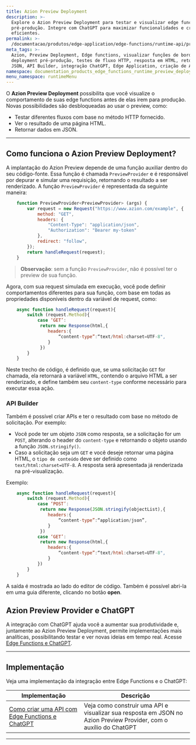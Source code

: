 ```yaml
---
title: Azion Preview Deployment
description: >-
  Explore o Azion Preview Deployment para testar e visualizar edge functions em
  pré-produção. Integre com ChatGPT para maximizar funcionalidades e criar APIs
  eficientes.
permalink: >-
  /documentacao/produtos/edge-application/edge-functions/runtime-api/preview-deployment/
meta_tags: >-
  Azion, Preview Deployment, Edge functions, visualizar funções de borda,
  deployment pré-produção, testes de fluxo HTTP, resposta em HTML, retorno em
  JSON, API Builder, integração ChatGPT, Edge Application, criação de API
namespace: documentation_products_edge_functions_runtime_preview_deployment
menu_namespace: runtimeMenu
---
```


O **Azion Preview Deployment** possibilita que você visualize o comportamento de suas edge functions antes de elas irem para produção. Novas possibilidades são desbloqueadas ao usar o preview, como:

- Testar diferentes fluxos com base no método HTTP fornecido.
- Ver o resultado de uma página HTML.
- Retornar dados em JSON.

---

## Como funciona o Azion Preview Deployment?

A implantação do Azion Preview depende de uma função auxiliar dentro do seu código-fonte. Essa função é chamada `PreviewProvider` e é responsável por depurar e simular uma requisição, retornando o resultado a ser renderizado. A função `PreviewProvider` é representada da seguinte maneira:

```js
    function PreviewProvider<PreviewProvider> (args) {
        var request = new Request("https://www.azion.com/example", {
            method: "GET",
            headers: {
                "Content-Type": "application/json",
                "Authorization": "Bearer my-token"
            },
            redirect: "follow",
        });
        return handleRequest(request);
    }
```

> **Observação**: sem a função `PreviewProvider`, não é possível ter o preview de sua função.

Agora, com sua request simulada em execução, você pode definir comportamentos diferentes para sua função, com base em todas as propriedades disponíveis dentro da variável de request, como:

```js
    async function handleRequest(request){
        switch (request.Method){
            case ‘GET’:
             return new Response(html,{
                headers:{
                    “content-type”:“text/html:charset=UTF-8",
                }
             })
        }
    }
```

Neste trecho de código, é definido que, se uma solicitação `GET` for chamada, ela retornará a variável `HTML`, contendo o arquivo HTML a ser renderizado, e define também seu `content-type` conforme necessário para executar essa ação.

### API Builder

Também é possível criar APIs e ter o resultado com base no método de solicitação. Por exemplo:

- Você pode ter um objeto `JSON` como resposta, se a solicitação for um `POST`, alterando o header do `content-type` e retornando o objeto usando a função `JSON.stringify()`.
- Caso a solicitação seja um `GET` e você deseje retornar uma página HTML, o `tipo de conteúdo` deve ser definido como `text/html:charset=UTF-8`. A resposta será apresentada já renderizada na pré-visualização.

Exemplo:

```js
    async function handleRequest(request){
        switch (request.Method){
            case ‘POST’:
             return new Response(JSON.stringify(objectList),{
                headers:{
                    “content-type”:“application/json”,
                }
             })
            case ‘GET’:
             return new Response(html,{
                headers:{
                    “content-type”:“text/html:charset=UTF-8",
                }
            })
        }
    }
```

A saída é mostrada ao lado do editor de código. Também é possível abri-la em uma guia diferente, clicando no botão **open**.

## Azion Preview Provider e ChatGPT

A integração com ChatGPT ajuda você a aumentar sua produtividade e, juntamente ao Azion Preview Deployment, permite implementações mais analíticas, possibilitando testar e ver novas ideias em tempo real. Acesse [Edge Functions e ChatGPT](/pt-br/documentacao/produtos/edge-application/edge-functions/runtime-api/ai-integration/).

---

## Implementação

Veja uma implementação da integração entre Edge Functions e o ChatGPT:

| Implementação | Descrição |
| --- | --- |
| [Como criar uma API com Edge Functions e ChatGPT](/pt-br/documentacao/produtos/guias/edge-functions/api-builder/) | Veja como construir uma API e visualizar sua resposta em JSON no Azion Preview Provider, com o auxílio do ChatGPT |




---

